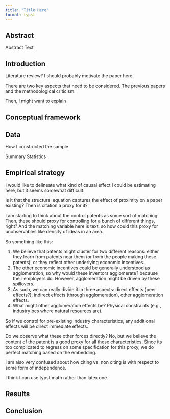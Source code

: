 ```yaml
---
title: "Title Here"
format: typst
---
```


## Abstract

Abstract Text

## Introduction

Literature review? I should probably motivate the paper here.

There are two key aspects that need to be considered. The previous papers and the methodological criticism.

Then, I might want to explain

## Conceptual framework

## Data

How I constructed the sample.

Summary Statistics

## Empirical strategy

I would like to delineate what kind of causal effect I could be estimating here, but it seems somewhat difficult.

Is it that the structural equation captures the effect of proximity on a paper existing? Then is citation a proxy for it?

I am starting to think about the control patents as some sort of matching. Then, these should proxy for controlling for a bunch of different things, right? And the matching variable here is text, so how could this proxy for unobservables like density of ideas in an area.

So something like this:

1. We believe that patents might cluster for two different reasons: either they learn from patents near them (or from the people making these patents), or they reflect other underlying economic incentives.
2. The other economic incentives could be generally understood as agglomeration, so why would these inventors agglomerate? because their employers do. However, agglomeration might be driven by these spillovers.
3. As such, we can really divide it in three aspects: direct effects (peer effects?), indirect effects (through agglomeration), other agglomeration effects.
4. What might other agglomeration effects be? Physical constraints (e.g., industry bcs where natural resources are).

So if we control for pre-existing industry characteristics, any additional effects will be direct immediate effects.

Do we observe what these other forces directly? No, but we believe the content of the patent is a good proxy for all these characteristics. Since its too complicated to regress on some specification for this proxy, we do perfect matching based on the embedding.

I am also very confused about how citing vs. non citing is with respect to some form of independence.

I think I can use typst math rather than latex one.

```{=typst}
$ A = pi r^2 $
```

## Results

## Conclusion

